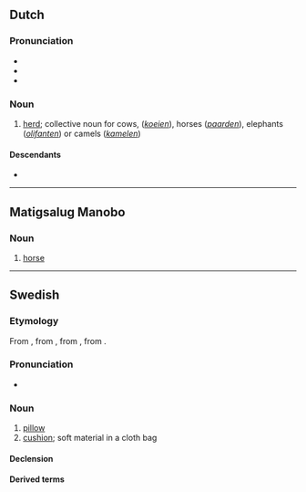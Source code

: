 ==Dutch==

===Pronunciation===
* {{IPA|nl|/ˈkʏdə/}}
* {{audio|nl|Nl-kudde.ogg|Audio}}
* {{rhyme|nl|ʏdə|s=2}}

===Noun===
{{nl-noun|f|-s|pl2=-en|kuddetje}}

# [[herd]]; collective noun for cows, (''[[koe]]ien''), horses (''[[paard]]en''), elephants (''[[olifant]]en'') or camels (''[[kameel|kamelen]]'')

====Descendants====
* {{desc|dcr|kydde}}

----

==Matigsalug Manobo==

===Noun===
{{head|mbt|noun|head=kuddè}}

# [[horse]]

----

==Swedish==

===Etymology===
From {{der|sv|gmq-osw|kodde}}, from {{der|sv|non|koddi}}, from {{der|sv|gem-pro|*kuddô}}, from {{der|sv|ine-pro|*gewt-}}.

===Pronunciation===
* {{IPA|sv|/ˈkɵdˈdɛ/|[ˈkʰɵdˈdɛ]}}

===Noun===
{{sv-noun|c}}

# [[pillow]]
# [[cushion]]; soft material in a cloth bag

====Declension====
{{sv-infl-noun-c-ar|2=kudd}}

====Derived terms====
{{col4-u|sv
|bilkudde
|bomullskudde
|bälteskudde
|dunkudde
|gosekudde
|hjälmkudde
|huvudkudde
|krockkudde
|kuddbitare
|kuddbok
|kuddfodral
|kuddjur
|kuddkrig
|kuddvar
|kuddöverdrag
|luftkudde
|långkudde
|plastkudde
|plyschkudde
|pruttkudde
|prydnadskudde
|rölakanskudde
|sammetskudde
|satinkudde
|sidenkudde
|skamkudde
|skämskudde
|soffkudde
|tagelkudde
|värmekudde
}}